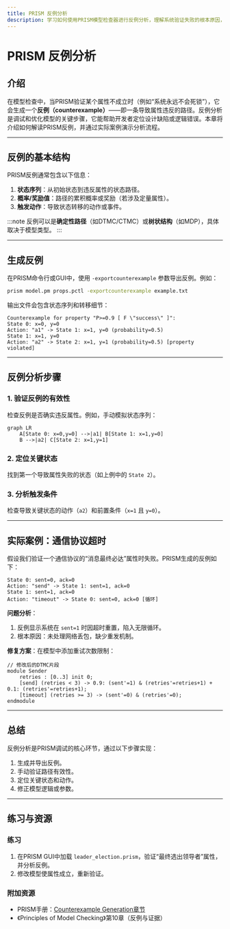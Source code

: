 ```yaml
---
title: PRISM 反例分析
description: 学习如何使用PRISM模型检查器进行反例分析，理解系统验证失败的根本原因，并通过实际案例掌握调试技巧。
---
```


# PRISM 反例分析

## 介绍

在模型检查中，当PRISM验证某个属性不成立时（例如“系统永远不会死锁”），它会生成一个**反例（counterexample）**——即一条导致属性违反的路径。反例分析是调试和优化模型的关键步骤，它能帮助开发者定位设计缺陷或逻辑错误。本章将介绍如何解读PRISM反例，并通过实际案例演示分析流程。

---

## 反例的基本结构

PRISM反例通常包含以下信息：
1. **状态序列**：从初始状态到违反属性的状态路径。
2. **概率/奖励值**：路径的累积概率或奖励（若涉及定量属性）。
3. **触发动作**：导致状态转移的动作或事件。

:::note
反例可以是**确定性路径**（如DTMC/CTMC）或**树状结构**（如MDP），具体取决于模型类型。
:::

---

## 生成反例

在PRISM命令行或GUI中，使用 `-exportcounterexample` 参数导出反例。例如：
```bash
prism model.pm props.pctl -exportcounterexample example.txt
```

输出文件会包含状态序列和转移细节：
```text
Counterexample for property "P>=0.9 [ F \"success\" ]":
State 0: x=0, y=0
Action: "a1" -> State 1: x=1, y=0 (probability=0.5)
State 1: x=1, y=0
Action: "a2" -> State 2: x=1, y=1 (probability=0.5) [property violated]
```

---

## 反例分析步骤

### 1. 验证反例的有效性
检查反例是否确实违反属性。例如，手动模拟状态序列：
```mermaid
graph LR
    A[State 0: x=0,y=0] -->|a1| B[State 1: x=1,y=0]
    B -->|a2| C[State 2: x=1,y=1]
```

### 2. 定位关键状态
找到第一个导致属性失败的状态（如上例中的 `State 2`）。

### 3. 分析触发条件
检查导致关键状态的动作（`a2`）和前置条件（`x=1` 且 `y=0`）。

---

## 实际案例：通信协议超时

假设我们验证一个通信协议的“消息最终必达”属性时失败。PRISM生成的反例如下：
```text
State 0: sent=0, ack=0
Action: "send" -> State 1: sent=1, ack=0
State 1: sent=1, ack=0
Action: "timeout" -> State 0: sent=0, ack=0 [循环]
```

**问题分析**：
1. 反例显示系统在 `sent=1` 时因超时重置，陷入无限循环。
2. 根本原因：未处理网络丢包，缺少重发机制。

**修复方案**：在模型中添加重试次数限制：
```prism
// 修改后的DTMC片段
module Sender
    retries : [0..3] init 0;
    [send] (retries < 3) -> 0.9: (sent'=1) & (retries'=retries+1) + 0.1: (retries'=retries+1);
    [timeout] (retries >= 3) -> (sent'=0) & (retries'=0);
endmodule
```

---

## 总结

反例分析是PRISM调试的核心环节，通过以下步骤实现：
1. 生成并导出反例。
2. 手动验证路径有效性。
3. 定位关键状态和动作。
4. 修正模型逻辑或参数。

---

## 练习与资源

### 练习
1. 在PRISM GUI中加载 `leader_election.prism`，验证“最终选出领导者”属性，并分析反例。
2. 修改模型使属性成立，重新验证。

### 附加资源
- PRISM手册：[Counterexample Generation章节](http://www.prismmodelchecker.org/manual/)
- 《Principles of Model Checking》第10章（反例与证据）